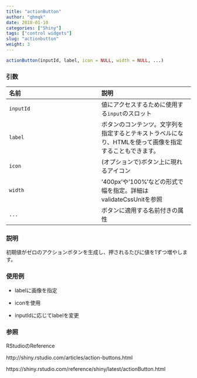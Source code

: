 ```yaml
---
title: "actionButton"
author: "qhmqk"
date: 2018-01-10
categories: ["Shiny"]
tags: ["control widgets"]
slug: "actionbutton"
weight: 3
---
```


```r
actionButton(inputId, label, icon = NULL, width = NULL, ...)
```

### 引数

|名前|説明|
|:--|:--|
|`inputId`|値にアクセスするために使用する`input`のスロット|
|`label`|ボタンのコンテンツ。文字列を指定するとテキストラベルになり、HTMLを使って画像を指定することもできます。|
|`icon`|(オプションで)ボタン上に現れるアイコン|
|`width`|'400px'や'100%'などの形式で幅を指定。詳細はvalidateCssUnitを参照|
|`...`|ボタンに適用する名前付きの属性|

### 説明

初期値がゼロのアクションボタンを生成し、押されるたびに値を1ずつ増やします。

### 使用例

* labelに画像を指定



* iconを使用





* inputIdに応じてlabelを変更






### 参照

RStudioのReference

http://shiny.rstudio.com/articles/action-buttons.html

https://shiny.rstudio.com/reference/shiny/latest/actionButton.html

